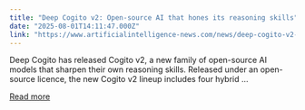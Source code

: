 ```yaml
---
title: "Deep Cogito v2: Open-source AI that hones its reasoning skills"
date: "2025-08-01T14:11:47.000Z"
link: "https://www.artificialintelligence-news.com/news/deep-cogito-v2-open-source-ai-hones-its-reasoning-skills/"
---
```


Deep Cogito has released Cogito v2, a new family of open-source AI models that sharpen their own reasoning skills. Released under an open-source licence, the new Cogito v2 lineup includes four hybrid ...

[Read more](https://www.artificialintelligence-news.com/news/deep-cogito-v2-open-source-ai-hones-its-reasoning-skills/)
